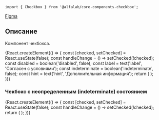 


<Meta title='Компоненты|Checkbox' component={Checkbox} />

<Title>
    Checkbox ({name}@{version})
</Title>

```tsx
import { Checkbox } from '@alfalab/core-components-checkbox';
```

<Design>
  <a href="https://www.figma.com/file/hqSP3L6qu8UcL3sf18Su1M/Web-Components?node-id=83%3A306">Figma</a>
</Design>

## Описание

Компонент чекбокса.

<Story name='Песочница'>
    {React.createElement(() => {
        const [checked, setChecked] = React.useState(false);
        const handleChange = () => setChecked(!checked);
        const disabled = boolean('disabled', false);
        const label = text('label', 'Согласен с условиями');
        const indeterminate = boolean('indeterminate', false);
        const hint = text('hint', 'Дополнительная информация');
        return (
            <Checkbox
                disabled={disabled}
                onChange={handleChange}
                checked={checked}
                label={label}
                indeterminate={indeterminate}
                hint={hint}
            />
        );
    })}
</Story>

<Props of={Checkbox} />

### Чекбокс c неопределенным (indeterminate) состоянием

<Preview>
    {React.createElement(() => {
        const [checked, setChecked] = React.useState(false);
        const handleChange = () => setChecked(!checked);
        return (
            <Checkbox
                onChange={handleChange}
                checked={checked}
                label="Выберите опции"
                indeterminate={true}
            />
        );
    })}
</Preview>
